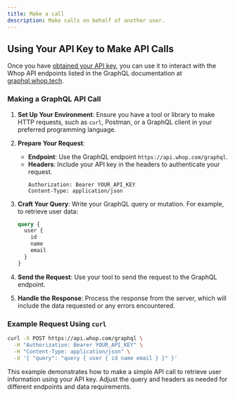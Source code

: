 ```yaml
---
title: Make a call
description: Make calls on behalf of another user.
---
```


## Using Your API Key to Make API Calls

Once you have [obtained your API key](/instructions/get-api-key), you can use it to interact with the Whop API endpoints listed in the GraphQL documentation at [graphql.whop.tech](https://graphql.whop.tech).

### Making a GraphQL API Call

1. **Set Up Your Environment**: Ensure you have a tool or library to make HTTP requests, such as `curl`, Postman, or a GraphQL client in your preferred programming language.

2. **Prepare Your Request**:
   - **Endpoint**: Use the GraphQL endpoint `https://api.whop.com/graphql`.
   - **Headers**: Include your API key in the headers to authenticate your request.
     ```
     Authorization: Bearer YOUR_API_KEY
     Content-Type: application/json
     ```

3. **Craft Your Query**: Write your GraphQL query or mutation. For example, to retrieve user data:
   ```graphql
   query {
     user {
       id
       name
       email
     }
   }
   ```

4. **Send the Request**: Use your tool to send the request to the GraphQL endpoint.

5. **Handle the Response**: Process the response from the server, which will include the data requested or any errors encountered.

### Example Request Using `curl`

```bash
curl -X POST https://api.whop.com/graphql \
  -H "Authorization: Bearer YOUR_API_KEY" \
  -H "Content-Type: application/json" \
  -d '{ "query": "query { user { id name email } }" }'
```

This example demonstrates how to make a simple API call to retrieve user information using your API key. Adjust the query and headers as needed for different endpoints and data requirements.


